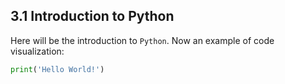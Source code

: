 ## 3.1 Introduction to Python

Here will be the introduction to `Python`. Now an example of code visualization:

```python
print('Hello World!')
```

